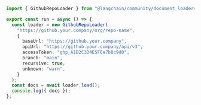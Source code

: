 ```typescript
import { GithubRepoLoader } from "@langchain/community/document_loaders/web/github";

export const run = async () => {
  const loader = new GithubRepoLoader(
    "https://github.your.company/org/repo-name",
    {
      baseUrl: "https://github.your.company",
      apiUrl: "https://github.your.company/api/v3",
      accessToken: "ghp_A1B2C3D4E5F6a7b8c9d0",
      branch: "main",
      recursive: true,
      unknown: "warn",
    }
  );
  const docs = await loader.load();
  console.log({ docs });
};
```
